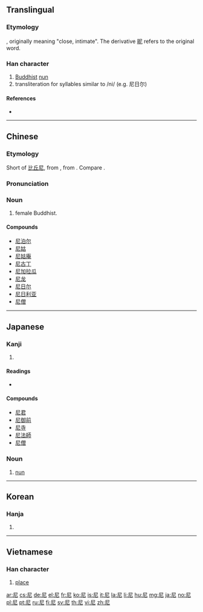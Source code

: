 ==Translingual==

===Etymology===
{{Han compound|尸|匕|t1=person|t2=person|ls=ic}}, originally meaning "close, intimate". The derivative [[昵]] refers to the original word.

===Han character===
{{Han char|rn=44|rad=尸|as=02|sn=5|four=7721<sub>1</sub>|canj=尸心 (SP)|ids=⿸[[尸]][[匕]]}}

# [[Buddhist]] [[nun]]
# transliteration for syllables similar to /ni/ (e.g. 尼日尔)

====References====
* {{Han ref|kx=0300.030|dkj=07635|dj=0596.010|hdz=20965.040|uh=5C3C|ud=23612|bh=A5A7|bd=42407}}

----

==Chinese==
{{zh-forms}}

===Etymology===
Short of [[比丘尼]], from {{etyl|sa|zh}} {{term|भिक्षुणी||a female beggar|tr=bhikṣunī|lang=sa}}, from {{etyl|pi|zh}} {{term|bhikkhunī||a female beggar|lang=pi}}. Compare {{term|भिक्षु||beggar|tr=bhikṣu|lang=sa}}.

===Pronunciation===
{{zh-pron
|m=ní
|c=nei4
|mn=nî
|mc=y
|oc=y
|ma=
|cat=n
}}

===Noun===
# female Buddhist.

====Compounds====
* [[尼泊尔]]
* [[尼姑]]
* [[尼姑庵]]
* [[尼古丁]]
* [[尼加拉瓜]]
* [[尼龙]]
* [[尼日尔]]
* [[尼日利亚]]
* [[尼僧]]

----

==Japanese==

===Kanji===
{{ja-kanji|grade=c|rs=尸02}}

# {{defn|lang=ja|sort=尸02}}

====Readings====
* {{ja-readings|on=[[に]] (ni), [[じ]] (ji)|kun=[[あま]] (ama)}}

====Compounds====
* [[尼君]]
* [[尼御前]]
* [[尼寺]]
* [[尼法師]]
* [[尼僧]]

===Noun===
{{ja-noun|あま}}

# [[nun]]

----

==Korean==

===Hanja===
{{ko-hanja|hangeul=[[니]], [[이]]|rv=ni, i|mr=ni, i}}

# {{defn|lang=ko|sort=尸02}}

----

==Vietnamese==

===Han character===
{{vi-hantu|[[ni]], [[này]], [[nê]], [[nơi]], [[nầy]], [[nì]]|rs=尸02}}

# [[place#Noun|place]]

[[ar:尼]]
[[cs:尼]]
[[de:尼]]
[[el:尼]]
[[fr:尼]]
[[ko:尼]]
[[is:尼]]
[[it:尼]]
[[la:尼]]
[[li:尼]]
[[hu:尼]]
[[mg:尼]]
[[ja:尼]]
[[no:尼]]
[[pl:尼]]
[[pt:尼]]
[[ru:尼]]
[[fi:尼]]
[[sv:尼]]
[[th:尼]]
[[vi:尼]]
[[zh:尼]]